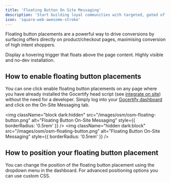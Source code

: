 ```yaml
---
title: 'Floating Button On Site Messaging'
description: 'Start building loyal communities with targeted, gated offers.'
icon: 'square-web-awesome-stroke'
---
```


Floating button placements are a powerful way to drive conversions by surfacing offers directly on product/checkout pages, maximising conversion of high intent shoppers.

<CardGroup cols={1}>
  <Card title="Floating Button" href="/section/promoteOffers/on-site-placements" img="/images/osm/floatingButtonOSM.png">
    Display a hovering trigger that floats above the page content. Highly visible and no-dev installation.
  </Card>
</CardGroup>

## How to enable floating button placements

You can one click enable floating button placements on any page where you have already installed the Gocertify head script (see [integrate on site](/section/gettingStarted/integrateOnSite)) without the need for a developer.
Simply log into your [Gocertify dashboard](https://secure.gocertify.me/dashboard) and click on the On-Site Messaging tab.

<img
  className="block dark:hidden"
  src="/images/osm/osm-floating-button.png"
  alt="Floating Button On-Site Messaging"
  style={{ borderRadius: '0.5rem' }}
/>
<img
  className="hidden dark:block"
  src="/images/osm/osm-floating-button.png"
  alt="Floating Button On-Site Messaging"
  style={{ borderRadius: '0.5rem' }}
/>



## How to position your floating button placement

You can change the position of the floating button placement using the dropdown menu in the dashboard. For advanced positioning options you can use custom CSS.

